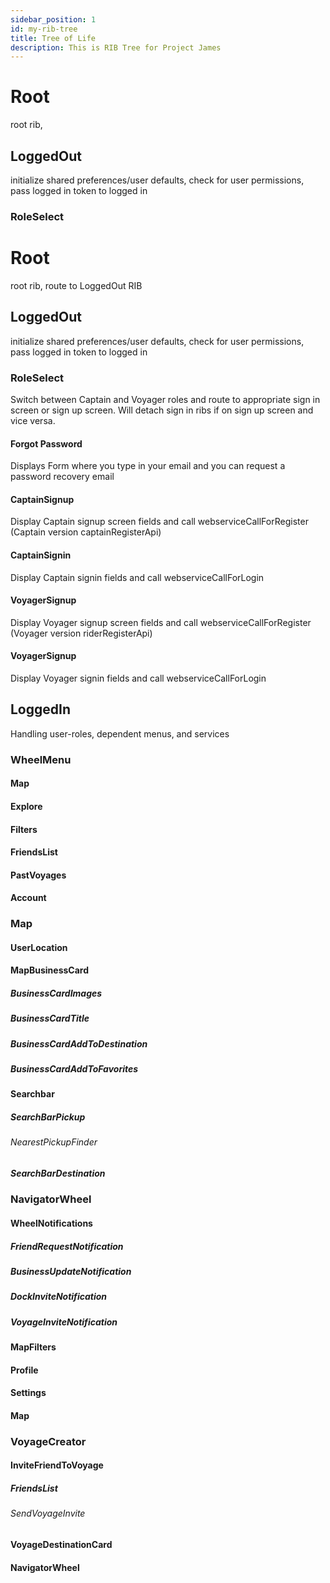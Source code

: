 ```yaml
---
sidebar_position: 1
id: my-rib-tree
title: Tree of Life
description: This is RIB Tree for Project James
---
```



# Root

root rib, 

## LoggedOut

initialize shared preferences/user defaults, check for user permissions, pass logged in token to logged in

### RoleSelect

# Root
root rib, route to LoggedOut RIB

## LoggedOut 

initialize shared preferences/user defaults, check for user permissions, pass logged in token to logged in

### RoleSelect

Switch between Captain and Voyager roles and route to appropriate sign in screen or sign up screen. Will detach sign in ribs if on sign up screen and vice versa.

#### Forgot Password

Displays Form where you type in your email and you can request a password recovery email

#### CaptainSignup

Display Captain signup screen fields and call webserviceCallForRegister (Captain version captainRegisterApi)

#### CaptainSignin

Display Captain signin fields and call webserviceCallForLogin

#### VoyagerSignup

Display Voyager signup screen fields and call webserviceCallForRegister (Voyager version riderRegisterApi)

#### VoyagerSignup

Display Voyager signin fields and call webserviceCallForLogin


## LoggedIn

Handling user-roles, dependent menus, and services

### WheelMenu



#### Map
#### Explore
#### Filters
#### FriendsList
#### PastVoyages
#### Account
### Map
#### UserLocation
#### MapBusinessCard
##### BusinessCardImages
##### BusinessCardTitle
##### BusinessCardAddToDestination
##### BusinessCardAddToFavorites
#### Searchbar
##### SearchBarPickup
###### NearestPickupFinder
##### SearchBarDestination
### NavigatorWheel
#### WheelNotifications
##### FriendRequestNotification
##### BusinessUpdateNotification
##### DockInviteNotification
##### VoyageInviteNotification
#### MapFilters
#### Profile
#### Settings
#### Map
### VoyageCreator
#### InviteFriendToVoyage
##### FriendsList
###### SendVoyageInvite
#### VoyageDestinationCard
#### NavigatorWheel